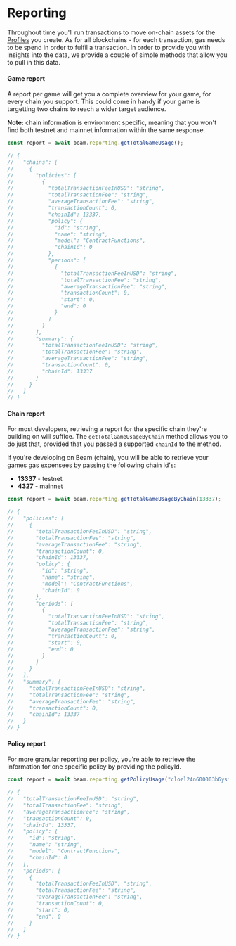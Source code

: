 # Reporting

Throughout time you'll run transactions to move on-chain assets for the [Profiles](/service/profiles/creating-profiles) you create. As for all blockchains - for each transaction, gas needs to be spend in order to fulfil a transaction. In order to provide you with insights into the data, we provide a couple of simple methods that allow you to pull in this data.

#### Game report

A report per game will get you a complete overview for your game, for every chain you support. This could come in handy if your game is targetting two chains to reach a wider target audience.

**Note:** chain information is environment specific, meaning that you won't find both testnet and mainnet information within the same response.

```typescript
const report = await beam.reporting.getTotalGameUsage();

// {
//   "chains": [
//     {
//       "policies": [
//         {
//           "totalTransactionFeeInUSD": "string",
//           "totalTransactionFee": "string",
//           "averageTransactionFee": "string",
//           "transactionCount": 0,
//           "chainId": 13337,
//           "policy": {
//             "id": "string",
//             "name": "string",
//             "model": "ContractFunctions",
//             "chainId": 0
//           },
//           "periods": [
//             {
//               "totalTransactionFeeInUSD": "string",
//               "totalTransactionFee": "string",
//               "averageTransactionFee": "string",
//               "transactionCount": 0,
//               "start": 0,
//               "end": 0
//             }
//           ]
//         }
//       ],
//       "summary": {
//         "totalTransactionFeeInUSD": "string",
//         "totalTransactionFee": "string",
//         "averageTransactionFee": "string",
//         "transactionCount": 0,
//         "chainId": 13337
//       }
//     }
//   ]
// }
```

#### Chain report

For most developers, retrieving a report for the specific chain they're building on will suffice. The `getTotalGameUsageByChain` method allows you to do just that, provided that you passed a supported `chainId` to the method.

If you're developing on Beam (chain), you will be able to retrieve your games gas expensees by passing the following chain id's:

- **13337** - testnet
- **4327** - mainnet

```typescript
const report = await beam.reporting.getTotalGameUsageByChain(13337);

// {
//   "policies": [
//     {
//       "totalTransactionFeeInUSD": "string",
//       "totalTransactionFee": "string",
//       "averageTransactionFee": "string",
//       "transactionCount": 0,
//       "chainId": 13337,
//       "policy": {
//         "id": "string",
//         "name": "string",
//         "model": "ContractFunctions",
//         "chainId": 0
//       },
//       "periods": [
//         {
//           "totalTransactionFeeInUSD": "string",
//           "totalTransactionFee": "string",
//           "averageTransactionFee": "string",
//           "transactionCount": 0,
//           "start": 0,
//           "end": 0
//         }
//       ]
//     }
//   ],
//   "summary": {
//     "totalTransactionFeeInUSD": "string",
//     "totalTransactionFee": "string",
//     "averageTransactionFee": "string",
//     "transactionCount": 0,
//     "chainId": 13337
//   }
// }
```

#### Policy report

For more granular reporting per policy, you're able to retrieve the information for one specific policy by providing the policyId.

```typescript
const report = await beam.reporting.getPolicyUsage("clozl24n600003b6ysfapkqq1");

// {
//   "totalTransactionFeeInUSD": "string",
//   "totalTransactionFee": "string",
//   "averageTransactionFee": "string",
//   "transactionCount": 0,
//   "chainId": 13337,
//   "policy": {
//     "id": "string",
//     "name": "string",
//     "model": "ContractFunctions",
//     "chainId": 0
//   },
//   "periods": [
//     {
//       "totalTransactionFeeInUSD": "string",
//       "totalTransactionFee": "string",
//       "averageTransactionFee": "string",
//       "transactionCount": 0,
//       "start": 0,
//       "end": 0
//     }
//   ]
// }
```
